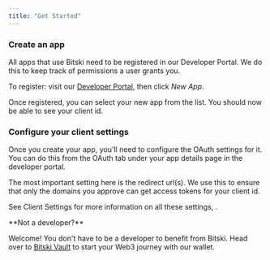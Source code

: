 ```yaml
---
title: "Get Started"
---
```


### Create an app

All apps that use Bitski need to be registered in our Developer Portal. We do
this to keep track of permissions a user grants you.

To register: visit our [Developer Portal](https://developer.bitski.com), then
click _New App_.

Once registered, you can select your new app from the list. You should now be
able to see your client id.

### Configure your client settings

Once you create your app, you'll need to configure the OAuth settings for it.
You can do this from the OAuth tab under your app details page in the developer
portal.

The most important setting here is the redirect url(s). We use this to ensure
that only the domains you approve can get access tokens for your client id.

See Client Settings for more information on all these settings, .

<Info>
**Not a developer?**

Welcome! You don't have to be a developer to benefit from Bitski. Head over to
[Bitski Vault](/products/bitski-vault) to start your Web3 journey with our wallet.
</Info>
